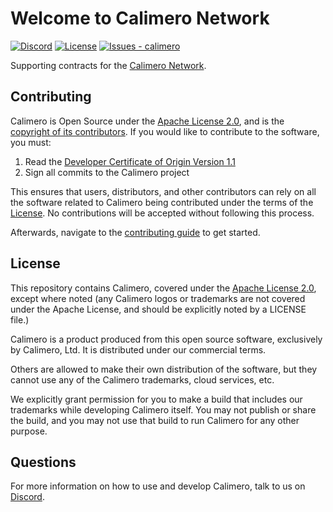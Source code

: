 # Welcome to Calimero Network

[![Discord](https://dcbadge.vercel.app/api/server/wZRC73DVpU?style=flat&theme=default-inverted)](https://discord.gg/wZRC73DVpU)
[![License](https://img.shields.io/badge/License-Apache--2.0-blue)](#license)
[![Issues - calimero](https://img.shields.io/github/issues/calimero-network/contracts)](https://github.com/calimero-network/contracts/issues)

Supporting contracts for the [Calimero Network](https://github.com/calimero-network/core).

## Contributing

Calimero is Open Source under the [Apache License 2.0](LICENSE), and is the
[copyright of its contributors](NOTICE). If you would like to contribute to the
software, you must:

1. Read the
   [Developer Certificate of Origin Version 1.1](https://developercertificate.org/)
2. Sign all commits to the Calimero project

This ensures that users, distributors, and other contributors can rely on all
the software related to Calimero being contributed under the terms of the
[License](LICENSE). No contributions will be accepted without following this
process.

Afterwards, navigate to the [contributing guide](CONTRIBUTING.md) to get
started.

## License

This repository contains Calimero, covered under the
[Apache License 2.0](LICENSE), except where noted (any Calimero logos or
trademarks are not covered under the Apache License, and should be explicitly
noted by a LICENSE file.)

Calimero is a product produced from this open source software, exclusively by
Calimero, Ltd. It is distributed under our commercial terms.

Others are allowed to make their own distribution of the software, but they
cannot use any of the Calimero trademarks, cloud services, etc.

We explicitly grant permission for you to make a build that includes our
trademarks while developing Calimero itself. You may not publish or share the
build, and you may not use that build to run Calimero for any other purpose.

## Questions

For more information on how to use and develop Calimero, talk to us on
[Discord](https://discord.gg/wZRC73DVpU).
